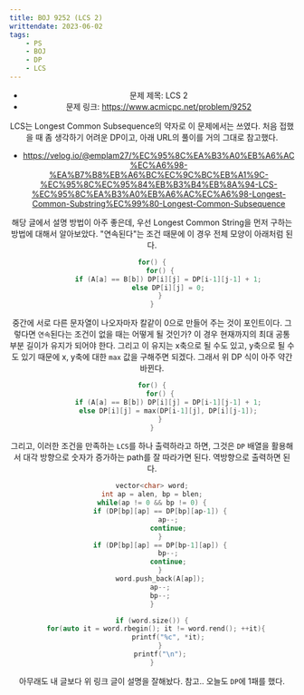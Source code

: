 ```yaml
---
title: BOJ 9252 (LCS 2)
writtendate: 2023-06-02
tags:
    - PS
    - BOJ
    - DP
    - LCS
---
```


<Header />

- 문제 제목: LCS 2
- 문제 링크: https://www.acmicpc.net/problem/9252

LCS는 Longest Common Subsequence의 약자로 이 문제에서는 쓰였다. 처음 접했을 때 좀 생각하기 어려운 DP이고, 아래 URL의 풀이를 거의 그대로 참고했다.

- https://velog.io/@emplam27/%EC%95%8C%EA%B3%A0%EB%A6%AC%EC%A6%98-%EA%B7%B8%EB%A6%BC%EC%9C%BC%EB%A1%9C-%EC%95%8C%EC%95%84%EB%B3%B4%EB%8A%94-LCS-%EC%95%8C%EA%B3%A0%EB%A6%AC%EC%A6%98-Longest-Common-Substring%EC%99%80-Longest-Common-Subsequence

해당 글에서 설명 방법이 아주 좋은데, 우선 Longest Common String을 먼저 구하는 방법에 대해서 알아보았다. "연속된다"는 조건 때문에 이 경우 전체 모양이 아래처럼 된다.

```cpp
for() {
    for() {
        if (A[a] == B[b]) DP[i][j] = DP[i-1][j-1] + 1;
        else DP[i][j] = 0;
    }
}
```

중간에 서로 다른 문자열이 나오자마자 칼같이 0으로 만들어 주는 것이 포인트이다. 그렇다면 `연속`된다는 조건이 없을 때는 어떻게 될 것인가? 이 경우 현재까지의 최대 공통 부분 길이가 유지가 되어야 한다. 그리고 이 유지는 x축으로 될 수도 있고, y축으로 될 수도 있기 때문에 x, y축에 대한 `max` 값을 구해주면 되겠다. 그래서 위 DP 식이 아주 약간 바뀐다.

```cpp
for() {
    for() {
        if (A[a] == B[b]) DP[i][j] = DP[i-1][j-1] + 1;
        else DP[i][j] = max(DP[i-1][j], DP[i][j-1]);
    }
}
```

그리고, 이러한 조건을 만족하는 `LCS`를 하나 출력하라고 하면, 그것은 `DP` 배열을 활용해서 대각 방향으로 숫자가 증가하는 path를 잘 따라가면 된다. 역방향으로 출력하면 된다.

```cpp
vector<char> word;
int ap = alen, bp = blen;
while(ap != 0 && bp != 0) {
    if (DP[bp][ap] == DP[bp][ap-1]) {
        ap--;
        continue;
    }
    if (DP[bp][ap] == DP[bp-1][ap]) {
        bp--;
        continue;
    }
    word.push_back(A[ap]);
    ap--;
    bp--;
}

if (word.size()) {
    for(auto it = word.rbegin(); it != word.rend(); ++it){  
        printf("%c", *it);
    }
    printf("\n");
}
```

아무래도 내 글보다 위 링크 글이 설명을 잘해놨다. 참고.. 오늘도 `DP`에 1패를 했다.

<TagList />
<Comment />
